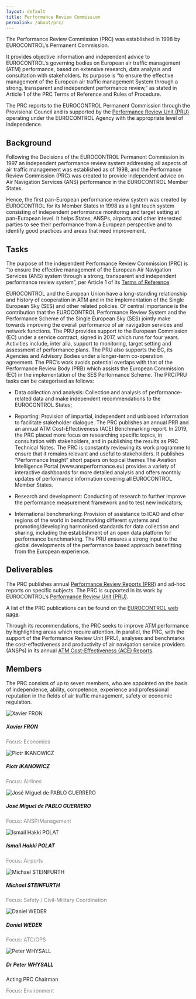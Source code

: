 ```yaml
---
layout: default
title: Performance Review Commission
permalink: /about/prc/
---
```

The Performance Review Commission (PRC) was established in 1998 by EUROCONTROL’s Permanent Commission.

It provides objective information and independent advice to EUROCONTROL’s governing bodies on European air traffic management (ATM) performance, based on extensive research, data analysis and consultation with stakeholders. Its purpose is "to ensure the effective management of the European air traffic management System through a strong, transparent and independent performance review," as stated in Article 1 of the PRC Terms of Reference and Rules of Procedure.

The PRC reports to the EUROCONTROL Permanent Commission through the Provisional Council and is supported by the [Performance Review Unit (PRU)](/about/us/) operating under the EUROCONTROL Agency with the appropriate level of independence.

## Background
Following the Decisions of the EUROCONTROL Permanent Commission in 1997 an independent performance review system addressing all aspects of air traffic management was established as of 1998, and the Performance Review Commission (PRC) was created to provide independent advice on Air Navigation Services (ANS) performance in the EUROCONTROL Member States. 

Hence, the first pan-European performance review system was created by EUROCONTROL for its Member States in 1998 as a light touch system consisting of independent performance monitoring and target setting at pan-European level. It helps States, ANSPs, airports and other interested parties to see their performance from a European perspective and to identify good practices and areas that need improvement.  

## Tasks

The purpose of the independent Performance Review Commission (PRC) is “to ensure the effective management of the European Air Navigation Services (ANS) system through a strong, transparent and independent performance review system”, per Article 1 of its [Terms of Reference][prcterms]. 

EUROCONTROL and the European Union have a long-standing relationship and history of cooperation in ATM and in the implementation of the Single European Sky (SES) and other related policies. Of central importance is the contribution that the EUROCONTROL Performance Review System and the Performance Scheme of the Single European Sky (SES) jointly make towards improving the overall performance of air navigation services and network functions. The PRU provides support to the European Commission (EC) under a service contract, signed in 2017, which runs for four years. Activities include, inter alia, support to monitoring, target setting and assessment of performance plans. The PRU also supports the EC, its Agencies and Advisory Bodies under a longer-term co-operation agreement. 
The PRC’s work avoids potential overlaps with that of the Performance Review Body (PRB) which assists the European Commission (EC) in the implementation of the SES Performance Scheme. The PRC/PRU tasks can be categorised as follows:

*	Data collection and analysis: Collection and analysis of performance-related data and make independent recommendations to the EUROCONTROL 
States;

*	Reporting: Provision of impartial, independent and unbiased information to facilitate stakeholder dialogue. The PRC publishes an annual PRR and an annual ATM Cost-Effectiveness (ACE) Benchmarking report. In 2019, the PRC placed more focus on researching specific topics, in consultation with stakeholders, and in publishing the results as PRC Technical Notes. The PRC is constantly reviewing its work programme to ensure that it remains relevant and useful to stakeholders. It publishes “Performance Insight” short papers on topical themes 
The Aviation Intelligence Portal (www.ansperformance.eu) provides a variety of interactive dashboards for more detailed analysis and offers monthly updates of performance information covering all EUROCONTROL Member States. 

*	Research and development: Conducting of research to further improve the performance measurement framework and to test new indicators;

*	International benchmarking: Provision of assistance to ICAO and other regions of the world in benchmarking different systems and promoting/developing harmonised standards for data collection and sharing, including the establishment of an open data platform for performance benchmarking. The PRU ensures a strong input to the global developments of the performance based approach benefitting from the European experience.

## Deliverables

The PRC publishes annual [Performance Review Reports (PRR)](/publications/prc/prr/) and ad-hoc reports on specific subjects. The PRC is supported in its work by EUROCONTROL’s [Performance Review Unit (PRU)](/about/us/).

A list of the PRC publications can be found on the [EUROCONTROL web page][prcdeliverables].

Through its recommendations, the PRC seeks to improve ATM performance by highlighting areas which require attention. In parallel, the PRC, with the support of the Performance Review Unit (PRU), analyses and benchmarks the cost-effectiveness and productivity of air navigation service providers (ANSPs) in its annual [ATM Cost-Effectiveness (ACE) Reports](/economics/ace/).

## Members
The PRC consists of up to seven members, who are appointed on the basis of independence, ability, competence, experience and professional reputation in the fields of air traffic management, safety or economic regulation.

<!-- cards with PRC Members -->
<div class="container">
<div class="row">
<div class="card-deck">

<div class="card">
  <img class="card-img-top" src="" alt="Xavier FRON">
  <div class="card-body"><h5 class="card-title">Xavier FRON</h5><p class="card-text" style="color:grey">Focus: Economics</p>
  </div></div>
<div class="card">
  <img class="card-img-top" src="" alt="Piotr IKANOWICZ">
  <div class="card-body"><h5 class="card-title">Piotr IKANOWICZ</h5><p class="card-text" style="color:grey">Focus: Airlines</p>
  </div></div>
<div class="card">
  <img class="card-img-top" src="" alt="José Miguel de PABLO GUERRERO">
  <div class="card-body"><h5 class="card-title">José Miguel de PABLO GUERRERO</h5><p class="card-text" style="color:grey">Focus: ANSP/Management</p>
  </div></div> 
  <div class="card">
  <img class="card-img-top" src="/images/prc/prc_IP.jpg" alt="Ismail Hakki POLAT ">
  <div class="card-body"><h5 class="card-title">Ismail Hakki POLAT</h5><p class="card-text" style="color:grey">Focus: Airports</p>
</div></div>

</div>
</div>
</div> 

<div class="container">
<div class="row">
<div class="card-deck">

 <div class="card">
  <img class="card-img-top" src="" alt="Michael STEINFURTH">
  <div class="card-body"><h5 class="card-title">Michael STEINFURTH</h5><p class="card-text" style="color:grey">Focus: Safety / Civil-Military Coordination</p>
  </div></div> 
  <div class="card">
  <img class="card-img-top" src="/images/prc/prc_DW.jpg" alt="Daniel WEDER ">
  <div class="card-body"><h5 class="card-title">Daniel WEDER </h5><p class="card-text" style="color:grey">Focus: ATC/OPS</p>
  </div></div>
<div class="card">
  <img class="card-img-top" src="/images/prc/prc_PW.jpg" alt="Peter WHYSALL ">
  <div class="card-body"><h5 class="card-title">Dr Peter WHYSALL </h5><p class="card-text">Acting PRC Chairman</p><p class="card-text" style="color:grey">Focus: Environment</p>
  </div></div> 
<div class="card">
  <img class="card-img-top" src="" alt="">
  <div class="card-body"><h5 class="card-title"></h5><p class="card-text"></p>
  </div></div>

</div>
</div>
</div>

[prcdeliverables]: https://www.eurocontrol.int/air-navigation-services-performance-review#deliverables "PRC Deliverables"
[prcterms]: https://www.eurocontrol.int/publication/performance-review-commission-terms-reference-and-rules-procedure "PRC Terms of Reference and Rules of Procedure"